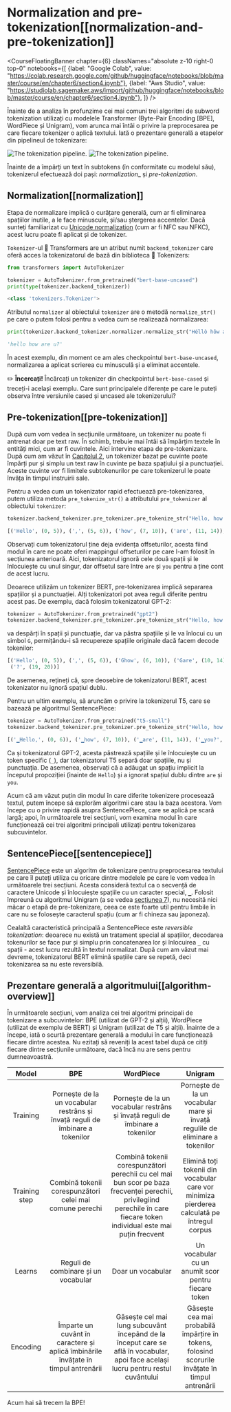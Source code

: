 # Normalization and pre-tokenization[[normalization-and-pre-tokenization]]

<CourseFloatingBanner chapter={6}
  classNames="absolute z-10 right-0 top-0"
  notebooks={[
    {label: "Google Colab", value: "https://colab.research.google.com/github/huggingface/notebooks/blob/master/course/en/chapter6/section4.ipynb"},
    {label: "Aws Studio", value: "https://studiolab.sagemaker.aws/import/github/huggingface/notebooks/blob/master/course/en/chapter6/section4.ipynb"},
]} />

Înainte de a analiza în profunzime cei mai comuni trei algoritmi de subword tokenization utilizați cu modelele Transformer (Byte-Pair Encoding [BPE], WordPiece și Unigram), vom arunca mai întâi o privire la preprocesarea pe care fiecare tokenizer o aplică textului. Iată o prezentare generală a etapelor din pipelineul de tokenizare:

<div class="flex justify-center">
<img class="block dark:hidden" src="https://huggingface.co/datasets/huggingface-course/documentation-images/resolve/main/en/chapter6/tokenization_pipeline.svg" alt="The tokenization pipeline.">
<img class="hidden dark:block" src="https://huggingface.co/datasets/huggingface-course/documentation-images/resolve/main/en/chapter6/tokenization_pipeline-dark.svg" alt="The tokenization pipeline.">
</div>

Înainte de a împărți un text în subtokens (în conformitate cu modelul său), tokenizerul efectuează doi pași: _normalization__ și _pre-tokenization_.

## Normalization[[normalization]]

<Youtube id="4IIC2jI9CaU"/>

Etapa de normalizare implică o curățare generală, cum ar fi eliminarea spațiilor inutile, a le face minuscule, și/sau ștergerea accentelor. Dacă sunteți familiarizat cu [Unicode normalization](http://www.unicode.org/reports/tr15/) (cum ar fi NFC sau NFKC), acest lucru poate fi aplicat și de tokenizer.

`Tokenizer`-ul 🤗 Transformers are un atribut numit `backend_tokenizer` care oferă acces la tokenizatorul de bază din biblioteca 🤗 Tokenizers:

```py
from transformers import AutoTokenizer

tokenizer = AutoTokenizer.from_pretrained("bert-base-uncased")
print(type(tokenizer.backend_tokenizer))
```

```python out
<class 'tokenizers.Tokenizer'>
```

Atributul `normalizer` al obiectului `tokenizer` are o metodă `normalize_str()` pe care o putem folosi pentru a vedea cum se realizează normalizarea:

```py
print(tokenizer.backend_tokenizer.normalizer.normalize_str("Héllò hôw are ü?"))
```

```python out
'hello how are u?'
```

În acest exemplu, din moment ce am ales checkpointul `bert-base-uncased`, normalizarea a aplicat scrierea cu minusculă și a eliminat accentele.

<Tip>

✏️ **Încercați!** Încărcați un tokenizer din checkpointul `bert-base-cased` și treceți-i același exemplu. Care sunt principalele diferențe pe care le puteți observa între versiunile cased și uncased ale tokenizerului?

</Tip>

## Pre-tokenization[[pre-tokenization]]

<Youtube id="grlLV8AIXug"/>

După cum vom vedea în secțiunile următoare, un tokenizer nu poate fi antrenat doar pe text raw. În schimb, trebuie mai întâi să împărțim textele în entități mici, cum ar fi cuvintele. Aici intervine etapa de pre-tokenizare. După cum am văzut în [Capitolul 2](/course/chapter2), un tokenizer bazat pe cuvinte poate împărți pur și simplu un text raw în cuvinte pe baza spațiului și a punctuației. Aceste cuvinte vor fi limitele subtokenurilor pe care tokenizerul le poate învăța în timpul instruirii sale.

Pentru a vedea cum un tokenizator rapid efectuează pre-tokenizarea, putem utiliza metoda `pre_tokenize_str()` a atributului `pre_tokenizer` al obiectului `tokenizer`:

```py
tokenizer.backend_tokenizer.pre_tokenizer.pre_tokenize_str("Hello, how are  you?")
```

```python out
[('Hello', (0, 5)), (',', (5, 6)), ('how', (7, 10)), ('are', (11, 14)), ('you', (16, 19)), ('?', (19, 20))]
```

Observați cum tokenizatorul ține deja evidența offseturilor, acesta fiind modul în care ne poate oferi mappingul offseturilor pe care l-am folosit în secțiunea anterioară. Aici, tokenizatorul ignoră cele două spații și le înlocuiește cu unul singur, dar offsetul sare între `are` și `you` pentru a ține cont de acest lucru.

Deoarece utilizăm un tokenizer BERT, pre-tokenizarea implică separarea spațiilor și a punctuației. Alți tokenizatori pot avea reguli diferite pentru acest pas. De exemplu, dacă folosim tokenizatorul GPT-2:

```py
tokenizer = AutoTokenizer.from_pretrained("gpt2")
tokenizer.backend_tokenizer.pre_tokenizer.pre_tokenize_str("Hello, how are  you?")
```

va despărți în spații și punctuație, dar va păstra spațiile și le va înlocui cu un simbol `Ġ`, permițându-i să recupereze spațiile originale dacă facem decode tokenilor:

```python out
[('Hello', (0, 5)), (',', (5, 6)), ('Ġhow', (6, 10)), ('Ġare', (10, 14)), ('Ġ', (14, 15)), ('Ġyou', (15, 19)),
 ('?', (19, 20))]
```

De asemenea, rețineți că, spre deosebire de tokenizatorul BERT, acest tokenizator nu ignoră spațiul dublu.

Pentru un ultim exemplu, să aruncăm o privire la tokenizerul T5, care se bazează pe algoritmul SentencePiece:

```py
tokenizer = AutoTokenizer.from_pretrained("t5-small")
tokenizer.backend_tokenizer.pre_tokenizer.pre_tokenize_str("Hello, how are  you?")
```

```python out
[('▁Hello,', (0, 6)), ('▁how', (7, 10)), ('▁are', (11, 14)), ('▁you?', (16, 20))]
```

Ca și tokenizatorul GPT-2, acesta păstrează spațiile și le înlocuiește cu un token specific (`_`), dar tokenizatorul T5 separă doar spațiile, nu și punctuația. De asemenea, observați că a adăugat un spațiu implicit la începutul propoziției (înainte de `Hello`) și a ignorat spațiul dublu dintre `are` și `you`.

Acum că am văzut puțin din modul în care diferite tokenizere procesează textul, putem începe să explorăm algoritmii care stau la baza acestora. Vom începe cu o privire rapidă asupra SentencePiece, care se aplică pe scară largă; apoi, în următoarele trei secțiuni, vom examina modul în care funcționează cei trei algoritmi principali utilizați pentru tokenizarea subcuvintelor.

## SentencePiece[[sentencepiece]]

[SentencePiece](https://github.com/google/sentencepiece) este un algoritm de tokenizare pentru preprocesarea textului pe care îl puteți utiliza cu oricare dintre modelele pe care le vom vedea în următoarele trei secțiuni. Acesta consideră textul ca o secvență de caractere Unicode și înlocuiește spațiile cu un caracter special, `▁`. Folosit împreună cu algoritmul Unigram (a se vedea [secțiunea 7](/course/chapter7/7)), nu necesită nici măcar o etapă de pre-tokenizare, ceea ce este foarte util pentru limbile în care nu se folosește caracterul spațiu (cum ar fi chineza sau japoneza).

Cealaltă caracteristică principală a SentencePiece este *reversible tokenization*: deoarece nu există un tratament special al spațiilor, decodarea tokenurilor se face pur și simplu prin concatenarea lor și înlocuirea `_` cu spații - acest lucru rezultă în textul normalizat. După cum am văzut mai devreme, tokenizatorul BERT elimină spațiile care se repetă, deci tokenizarea sa nu este reversibilă.

## Prezentare generală a algoritmului[[algorithm-overview]]

În următoarele secțiuni, vom analiza cei trei algoritmi principali de tokenizare a subcuvintelor: BPE (utilizat de GPT-2 și alții), WordPiece (utilizat de exemplu de BERT) și Unigram (utilizat de T5 și alții). Înainte de a începe, iată o scurtă prezentare generală a modului în care funcționează fiecare dintre acestea. Nu ezitați să reveniți la acest tabel după ce citiți fiecare dintre secțiunile următoare, dacă încă nu are sens pentru dumneavoastră.

Model | BPE | WordPiece | Unigram
:----:|:---:|:---------:|:------:
Training | Pornește de la un vocabular restrâns și învață reguli de îmbinare a tokenilor |  Pornește de la un vocabular restrâns și învață reguli de îmbinare a tokenilor | Pornește de la un vocabular mare și învață regulile de eliminare a tokenilor
Training step | Combină tokenii corespunzători celei mai comune perechi | Combină tokenii corespunzători perechii cu cel mai bun scor pe baza frecvenței perechii, privilegiind perechile în care fiecare token individual este mai puțin frecvent| Elimină toți tokenii din vocabular care vor minimiza pierderea calculată pe întregul corpus
Learns | Reguli de combinare și un vocabular| Doar un vocabular| Un vocabular cu un anumit scor pentru fiecare token
Encoding | Împarte un cuvânt în caractere și aplică îmbinările învățate în timpul antrenării | Găsește cel mai lung subcuvânt începând de la început care se află în vocabular, apoi face același lucru pentru restul cuvântului | Găsește cea mai probabilă împărțire în tokens, folosind scorurile învățate în timpul antrenării

Acum hai să trecem la BPE!